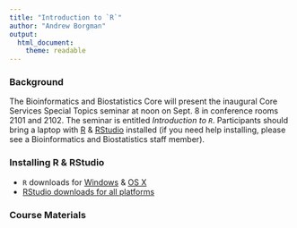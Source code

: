 ```yaml
---
title: "Introduction to `R`"
author: "Andrew Borgman"
output: 
  html_document:
    theme: readable
---
```



### Background

The Bioinformatics and Biostatistics Core will present the inaugural Core Services Special Topics seminar at noon on Sept. 8 in conference rooms 2101 and 2102. The seminar is entitled *Introduction to `R`*. Participants should bring a laptop with [R](http://www.r-project.org/) & [RStudio](http://www.rstudio.com/) installed (if you need help installing, please see a Bioinformatics and Biostatistics staff member).


### Installing R & RStudio


* `R` downloads for [Windows](http://cran.r-project.org/bin/windows/base/) & [OS X](http://cran.r-project.org/bin/macosx/)
* [RStudio downloads for all platforms](http://www.rstudio.com/products/rstudio/download/)

### Course Materials

